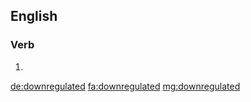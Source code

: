 ==English==

===Verb===
{{head|en|verb form}}

# {{en-past of|downregulate}}

[[de:downregulated]]
[[fa:downregulated]]
[[mg:downregulated]]